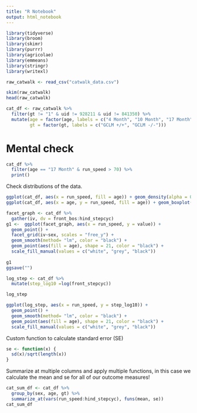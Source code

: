 ---
title: "R Notebook"
output: html_notebook
---

```{r}
library(tidyverse)
library(broom)
library(skimr)
library(purrr)
library(agricolae)
library(emmeans)
library(stringr)
library(writexl)
```


```{r, read in data}
raw_catwalk <- read_csv("catwalk_data.csv")
```


```{r}
skim(raw_catwalk)
head(raw_catwalk)
```

```{r}
cat_df <- raw_catwalk %>% 
  filter(gt != "1" & uid != 928211 & uid != 841350) %>% 
  mutate(age = factor(age, labels = c("4 Month", "10 Month", "17 Month")),
         gt = factor(gt, labels = c("GCLM +/+", "GCLM -/-")))
```


# Mental check
```{r}
cat_df %>% 
  filter(age == "17 Month" & run_speed > 70) %>% 
  print()
```

Check distributions of the data.
```{r}
ggplot(cat_df, aes(x = run_speed, fill = age)) + geom_density(alpha = 0.5)
ggplot(cat_df, aes(x = age, y = run_speed, fill = age)) + geom_boxplot() + facet_grid(~sex)
```

```{r}
facet_graph <- cat_df %>% 
  gather(iv, dv = front_bos:hind_stepcyc) 
g1 <-  ggplot(facet_graph, aes(x = run_speed, y = value)) +
  geom_point() +
  facet_grid(iv~sex, scales = "free_y") +
  geom_smooth(method= "lm", color = "black") +
  geom_point(aes(fill = age), shape = 21, color = "black") +
  scale_fill_manual(values = c("white", "grey", "black"))
  
g1
ggsave("")
```

```{r}
log_step <- cat_df %>% 
  mutate(step_log10 =log(front_stepcyc))

log_step

ggplot(log_step, aes(x = run_speed, y = step_log10)) +
  geom_point() +
  geom_smooth(method= "lm", color = "black") +
  geom_point(aes(fill = age), shape = 21, color = "black") +
  scale_fill_manual(values = c("white", "grey", "black"))

```


Custom function to calculate standard error (SE)
```{r}

se <- function(x) {
  sd(x)/sqrt(length(x))
}
```

Summarize at multiple columns and apply multiple functions, in this case we calculate the mean and se for all of our outcome measures!

```{r}
cat_sum_df <- cat_df %>% 
  group_by(sex, age, gt) %>% 
  summarize_at(vars(run_speed:hind_stepcyc), funs(mean, se)) 
cat_sum_df

```